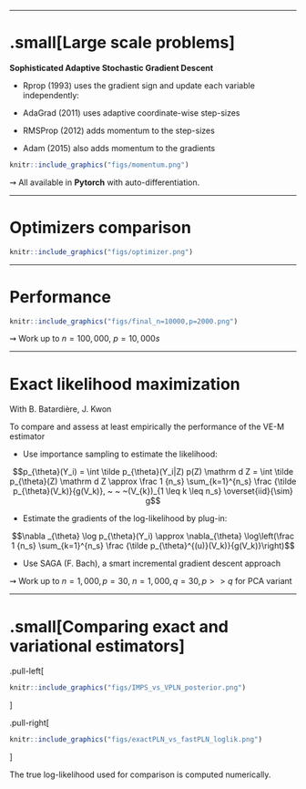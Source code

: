 

---

# .small[Large scale problems] 

**Sophisticated Adaptive Stochastic Gradient Descent **

- Rprop (1993) uses the gradient sign and update each variable independently:

- AdaGrad (2011) uses adaptive coordinate-wise step-sizes

- RMSProp (2012) adds momentum to the step-sizes
  
- Adam (2015) also adds momentum to the gradients

```r
knitr::include_graphics("figs/momentum.png")
```

$\rightsquigarrow$ All available in **Pytorch** with auto-differentiation.

---

# Optimizers comparison

```r
knitr::include_graphics("figs/optimizer.png")
```

---

# Performance

```r
knitr::include_graphics("figs/final_n=10000,p=2000.png")
```

$\rightsquigarrow$ Work up to $n = 100,000$, $p = 10,000s$

---

# Exact likelihood maximization  

With B. Batardière, J. Kwon

To compare and assess at least empirically the performance of the VE-M estimator

  - Use importance sampling to estimate the likelihood: 

 $$p_{\theta}(Y_i) = \int \tilde p_{\theta}(Y_i|Z) p(Z)  \mathrm d Z = \int \tilde p_{\theta}(Z) \mathrm d Z \approx \frac 1 {n_s} \sum_{k=1}^{n_s} \frac {\tilde p_{\theta}(V_k)}{g(V_k)}, ~ ~ ~(V_{k})_{1 \leq k \leq n_s} \overset{iid}{\sim} g$$
 
  - Estimate the gradients of the log-likelihood by plug-in: 

  $$\nabla _{\theta} \log p_{\theta}(Y_i) \approx \nabla_{\theta} \log\left(\frac 1 {n_s} \sum_{k=1}^{n_s} \frac {\tilde p_{\theta}^{(u)}(V_k)}{g(V_k)}\right)$$

  - Use SAGA (F. Bach), a smart incremental gradient descent approach 

$\rightsquigarrow$ Work up to $n=1,000, p = 30$, $n=1,000, q = 30, p >> q$ for PCA variant

---

# .small[Comparing exact and variational estimators]


.pull-left[
```r
knitr::include_graphics("figs/IMPS_vs_VPLN_posterior.png")
```
]

.pull-right[
```r
knitr::include_graphics("figs/exactPLN_vs_fastPLN_loglik.png")
```
]

The true log-likelihood used for comparison is computed numerically.
